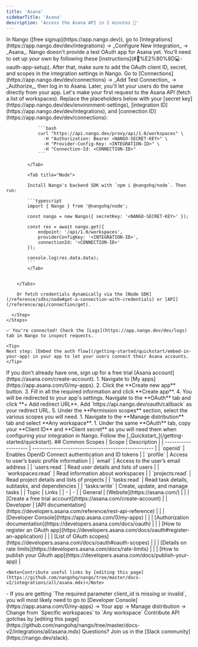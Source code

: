 ```yaml
---
title: 'Asana'
sidebarTitle: 'Asana'
description: 'Access the Asana API in 2 minutes 💨'
---
```


<Tabs>
  <Tab title="🚀 Quickstart">
    <Steps>
      <Step title="Create an integration">
        In Nango ([free signup](https://app.nango.dev)), go to [Integrations](https://app.nango.dev/dev/integrations) -> _Configure New Integration_ -> _Asana_. Nango doesn't provide a test OAuth app for Asana yet. You'll need to set up your own by following these [instructions](#🧑%E2%80%8D💻-oauth-app-setup). After that, make sure to add the OAuth client ID, secret, and scopes in the integration settings in Nango.
      </Step>
      <Step title="Authorize Asana">
        Go to [Connections](https://app.nango.dev/dev/connections) -> _Add Test Connection_ -> _Authorize_, then log in to Asana. Later, you'll let your users do the same directly from your app.
      </Step>
      <Step title="Call the Asana API">
        Let's make your first request to the Asana API (fetch a list of workspaces). Replace the placeholders below with your [secret key](https://app.nango.dev/dev/environment-settings), [integration ID](https://app.nango.dev/dev/integrations), and [connection ID](https://app.nango.dev/dev/connections):
        <Tabs>
            <Tab title="cURL">

                ```bash
                curl "https://api.nango.dev/proxy/api/1.0/workspaces" \
                  -H "Authorization: Bearer <NANGO-SECRET-KEY>" \
                  -H "Provider-Config-Key: <INTEGRATION-ID>" \
                  -H "Connection-Id: <CONNECTION-ID>"
                ```

            </Tab>

            <Tab title="Node">

            Install Nango's backend SDK with `npm i @nangohq/node`. Then run:

            ```typescript
            import { Nango } from '@nangohq/node';

            const nango = new Nango({ secretKey: '<NANGO-SECRET-KEY>' });

            const res = await nango.get({
                endpoint: '/api/1.0/workspaces',
                providerConfigKey: '<INTEGRATION-ID>',
                connectionId: '<CONNECTION-ID>'
            });

            console.log(res.data.data);
            ```
            </Tab>


        </Tabs>

        Or fetch credentials dynamically via the [Node SDK](/reference/sdks/node#get-a-connection-with-credentials) or [API](/reference/api/connection/get).

      </Step>
    </Steps>

    ✅ You're connected! Check the [Logs](https://app.nango.dev/dev/logs) tab in Nango to inspect requests.

    <Tip>
    Next step: [Embed the auth flow](/getting-started/quickstart/embed-in-your-app) in your app to let your users connect their Asana accounts.
    </Tip>
  </Tab>
  <Tab title="🧑‍💻 OAuth app setup">
   <Steps>
  <Step title="Create an account">
    If you don't already have one, sign up for a free trial [Asana account](https://asana.com/create-account). 
  </Step>
   <Step title="Create & configure an Asana app">
     1. Navigate to [My apps](https://app.asana.com/0/my-apps).
     2. Click the **Create new app** button.
     3. Fill in all the required information and click **Create app**.
     4. You will be redirected to your app's settings. Navigate to the **OAuth** tab and click **+ Add redirect URL**. Add `https://api.nango.dev/oauth/callback` as your redirect URL.
     5. Under the **Permission scopes** section, select the various scopes you will need.
   </Step>
   <Step title="Change the distribution">
    1. Navigate to the **Manage distribution** tab and select **Any workspace**.
    </Step>
    <Step title="Obtain OAuth credentials">
    1. Under the same **OAuth** tab, copy your **Client ID** and **Client secret** as you will need them when configuring your integration in Nango.
    </Step>
  <Step title="Next">
    Follow the [_Quickstart_](/getting-started/quickstart).
  </Step>
</Steps>
  ## Common Scopes
  | Scope                | Description                                         |
  | -------------------- | --------------------------------------------------- |
  | `openid`           | Enables OpenID Connect authentication and ID tokens |
  | `profile`          | Access to user’s basic profile information          |
  | `email`            | Access to the user’s email address                  |
  | `users:read`      | Read user details and lists of users                |
  | `workspaces:read` | Read information about workspaces                   |
  | `projects:read`   | Read project details and lists of projects          |
  | `tasks:read`      | Read task details, subtasks, and dependencies       |
  | `tasks:write`     | Create, update, and manage tasks                    |

  </Tab>
  <Tab title="🔗 Useful links">
    | Topic | Links |
    | - | - |
    | General | [Website](https://asana.com/) |
    | | [Create a free trial account](https://asana.com/create-account) |
    | Developer | [API documentation](https://developers.asana.com/reference/rest-api-reference) |
    | | [Developer Console](https://app.asana.com/0/my-apps) |
    | | [Authorization documentation](https://developers.asana.com/docs/oauth) |
    | | [How to register an OAuth app](https://developers.asana.com/docs/oauth#register-an-application) |
    | | [List of OAuth scopes](https://developers.asana.com/docs/oauth#oauth-scopes) |
    | | [Details on rate limits](https://developers.asana.com/docs/rate-limits) |
    | | [How to publish your OAuth app](https://developers.asana.com/docs/publish-your-app) |

    <Note>Contribute useful links by [editing this page](https://github.com/nangohq/nango/tree/master/docs-v2/integrations/all/asana.mdx)</Note>
  </Tab>
  <Tab title="🚨 API gotchas">
    - If you are getting `The required parameter client_id is missing or invalid`, you will most likely need to go to [Developer Console](https://app.asana.com/0/my-apps) -> Your app -> Manage distribution -> Change from `Specific workspaces` to `Any workspace`
    <Note>Contribute API gotchas by [editing this page](https://github.com/nangohq/nango/tree/master/docs-v2/integrations/all/asana.mdx)</Note>
  </Tab>
</Tabs>

<Info>
    Questions? Join us in the [Slack community](https://nango.dev/slack).
</Info>